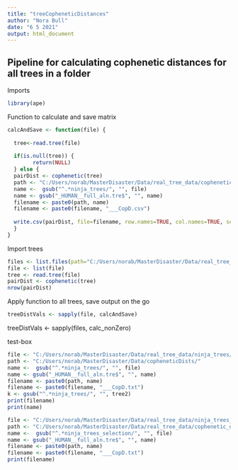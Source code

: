 ---
title: "treeCopheneticDistances"
author: "Nora Bull"
date: "6 5 2021"
output: html_document
---


## Pipeline for calculating cophenetic distances for all trees in a folder

Imports
```{r}
library(ape)

```


Function to calculate and save matrix
```{r}


calcAndSave <- function(file) {
  
  tree<-read.tree(file)
  
  if(is.null(tree)) {
        return(NULL)
  } else {
  pairDist <- cophenetic(tree)
  path <- "C:/Users/norab/MasterDisaster/Data/real_tree_data/cophenetic_dists/"
  name <-  gsub("^.*ninja_trees/", "", file)
  name <- gsub("_HUMAN__full_aln.tre$", "", name)
  filename <- paste0(path, name)
  filename <- paste0(filename, "___CopD.csv")
  
  write.csv(pairDist, file=filename, row.names=TRUE, col.names=TRUE, sep = ",", quote = F)
  }
}
```



Import trees
```{r}

files <- list.files(path="C:/Users/norab/MasterDisaster/Data/real_tree_data/ninja_trees", pattern=".*ENSG00000144118___RALB__.*", full.names=TRUE, recursive=FALSE)
file <- list(file)
tree <- read.tree(file)
pairDist <- cophenetic(tree)
nrow(pairDist)
```

Apply function to all trees, save output on the go
```{r}
treeDistVals <- sapply(file, calcAndSave)
```

treeDistVals <- sapply(files, calc_nonZero)



test-box
```{r}
file <- "C:/Users/norab/MasterDisaster/Data/real_tree_data/ninja_trees/ENSG00000144118___RALB_HUMAN__full_aln.tre"
path <- "C:/Users/norab/MasterDisaster/Data/copheneticDists/"
name <-  gsub("^.*ninja_trees/", "", file)
name <- gsub("_HUMAN__full_aln.tre$", "", name)
filename <- paste0(path, name)
filename <- paste0(filename, "___CopD.txt")
k <- gsub("^.*ninja_trees/", "", tree2)
print(filename)
print(name)
```
```{r}
file <- "C:/Users/norab/MasterDisaster/Data/real_tree_data/ninja_trees_selection/ENSG00000006210___X3CL1_HUMAN__full_aln.tre"
path <- "C:/Users/norab/MasterDisaster/Data/real_tree_data/cophenetic_dists/"
name <-  gsub("^.*ninja_trees_selection/", "", file)
name <- gsub("_HUMAN__full_aln.tre$", "", name)
filename <- paste0(path, name)
filename <- paste0(filename, "___CopD.txt")
print(filename)
```


